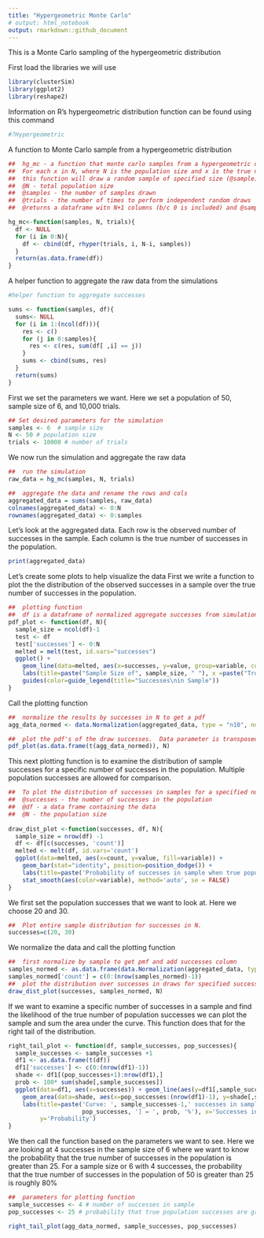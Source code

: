 ```yaml
---
title: "Hypergeometric Monte Carlo"
# output: html_notebook
output: rmarkdown::github_document
---
```

This is a Monte Carlo sampling of the hypergeometric distribution


First load the libraries we will use
```r
library(clusterSim)
library(ggplot2)
library(reshape2)
```
Information on R's hypergeometric distribution function can be found using this command
```r
#?Hypergeometric
```
A function to Monte Carlo sample from a hypergeometric distribution
```r
##  hg_mc - a function that monte carlo samples from a hypergeometric distribution
##  For each x in N, where N is the population size and x is the true number of successes in N, 
##  this function will draw a random sample of specified size (@sample) a specified number of times(@trials). 
##  @N - total population size
##  @samples - the number of samples drawn 
##  @trials - the number of times to perform independent random draws
##  @returns a dataframe witn N+1 columns (b/c 0 is included) and @samples+1 rows (O included)

hg_mc<-function(samples, N, trials){
  df <- NULL
  for (i in 0:N){
    df <- cbind(df, rhyper(trials, i, N-i, samples))
  }
  return(as.data.frame(df))
}
```
A helper function to aggregate the raw data from the simulations
```r
#helper function to aggregate successes 

sums <- function(samples, df){
  sums<- NULL
  for (i in 1:(ncol(df))){
    res <- c()
    for (j in 0:samples){
      res <- c(res, sum(df[ ,i] == j))
    }
    sums <- cbind(sums, res)
  }
  return(sums)
}
```
First we set the parameters we want. 
Here we set a population of 50, sample size of 6, and 10,000 trials. 
```r
## Set desired parameters for the simulation
samples <- 6  # sample size
N <- 50 # population size 
trials <- 10000 # number of trials
```
We now run the simulation and aggregate the raw data
```r
##  run the simulation
raw_data = hg_mc(samples, N, trials)

##  aggregate the data and rename the rows and cols
aggregated_data = sums(samples, raw_data)
colnames(aggregated_data) <- 0:N
rownames(aggregated_data) <- 0:samples
```
Let's look at the aggregated data. Each row is the observed number of successes in the sample.  Each column is the true number of successes in the population. 
```r
print(aggregated_data)
```
Let's create some plots to help visualize the data
First we write a function to plot the the distribution of the observed successes in a sample over the true number of successes in the population.
```r
##  plotting function
##  df is a dataframe of normalized aggregate successes from simulation
pdf_plot <- function(df, N){
  sample_size = ncol(df)-1
  test <- df
  test['successes'] <- 0:N
  melted = melt(test, id.vars="successes")
  ggplot() + 
    geom_line(data=melted, aes(x=successes, y=value, group=variable, color = variable), size=1) +
    labs(title=paste("Sample Size of", sample_size, " "), x =paste("True number of successes in population size ", toString(N), sep=" "), y = "Probability density") +
    guides(color=guide_legend(title="Successes\nin Sample"))
}
```
Call the plotting function 
```r
##  normalize the results by successes in N to get a pdf
agg_data_normed <- data.Normalization(aggregated_data, type = "n10", normalization = "row")

##  plot the pdf's of the draw successes.  Data parameter is transposed and ensured to be a dataframe
pdf_plot(as.data.frame(t(agg_data_normed)), N)
```

This next plotting function is to examine the distribution of sample successes for a specific number of successes in the population.  Multiple population successes are allowed for comparison. 
```r
##  To plot the distribution of successes in samples for a specified number of successes in the population
##  @successes - the number of successes in the population
##  @df - a data frame containing the data
##  @N - the population size
 
draw_dist_plot <-function(successes, df, N){
  sample_size = nrow(df) -1
  df <- df[c(successes, 'count')]
  melted <- melt(df, id.vars='count')
  ggplot(data=melted, aes(x=count, y=value, fill=variable)) +
    geom_bar(stat="identity", position=position_dodge()) +
    labs(title=paste('Probability of successes in sample when true population successes are \n ', toString(successes), ' out of ', N), x=paste('Successes in sample size of ', sample_size), y='Probability Density') +
    stat_smooth(aes(color=variable), method='auto', se = FALSE)
}
```


We first set the population successes that we want to look at.  Here we choose 20 and 30.  
```r
##  Plot entire sample distribution for successes in N.
successes=c(20, 30)
```
We normalize the data and call the plotting function
```r
##  first normalize by sample to get pmf and add successes column
samples_normed <- as.data.frame(data.Normalization(aggregated_data, type = "n10", normalization = "col"))
samples_normed['count'] = c(0:(nrow(samples_normed)-1))
##  plot the distribution over successes in draws for specified successes in N
draw_dist_plot(successes, samples_normed, N)
```

If we want to examine a specific number of successes in a sample and find the likelihood of the true number of population successes we can plot the sample and sum the area under the curve. This function does that for the right tail of the distribution. 
```r
right_tail_plot <- function(df, sample_successes, pop_successes){
  sample_successes <- sample_successes +1
  df1 <- as.data.frame(t(df))
  df1['successes'] <- c(0:(nrow(df1)-1))
  shade <- df1[(pop_successes+1):nrow(df1),]
  prob <- 100* sum(shade[,sample_successes])
  ggplot(data=df1, aes(x=successes)) + geom_line(aes(y=df1[,sample_successes]), color='blue') + 
    geom_area(data=shade, aes(x=pop_successes:(nrow(df1)-1), y=shade[,sample_successes]), fill='blue') +
    labs(title=paste('Curve: ', sample_successes-1,' successes in sample of', toString(nrow(df)-1), '\nShaded Area: P[True Population Successes > ',
                     pop_successes, '] = ', prob, '%'), x='Successes in population', 
         y='Probability')
}
```
We then call the function based on the parameters we want to see.  Here we are looking at 4 successes in the sample size of 6 where we want to know the probability that the true number of successes in the population is greater than 25.  For a sample size or 6 with 4 successes, the probability that the true number of successes in the population of 50 is greater than 25 is roughly 80%
```r
##  parameters for plotting function
sample_successes <- 4 # number of successes in sample
pop_successes <- 25 # probability that true population successes are greater than this when observing sample_successes

right_tail_plot(agg_data_normed, sample_successes, pop_successes)
```

